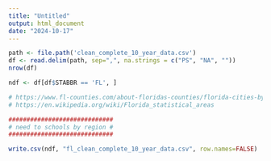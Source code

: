 ---
title: "Untitled"
output: html_document
date: "2024-10-17"
---

```{r}
path <- file.path('clean_complete_10_year_data.csv')
df <- read.delim(path, sep=",", na.strings = c("PS", "NA", ""))
nrow(df)
```

```{r}
ndf <- df[df$STABBR == 'FL', ]
```

```{r}
# https://www.fl-counties.com/about-floridas-counties/florida-cities-by-county/
# https://en.wikipedia.org/wiki/Florida_statistical_areas

#############################
# need to schools by region #
#############################
```

```{r}
write.csv(ndf, "fl_clean_complete_10_year_data.csv", row.names=FALSE)
```

